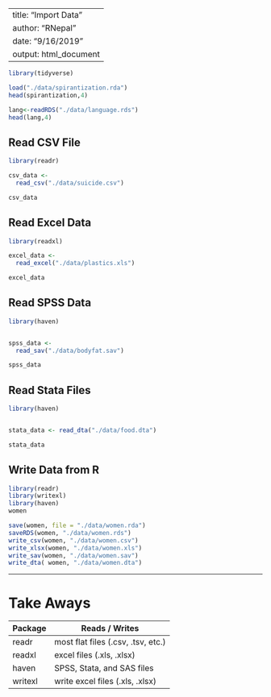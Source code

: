 --
title: "Import Data"
author: "RNepal"
date: "9/16/2019"
output: html_document
---

<!-- This file is provided in Data Analysis with R bootcamp by R Nepal (www.rugnepal.org) -->


```{r setup, include = FALSE}
library(tidyverse)
```


```{r}
load("./data/spirantization.rda")
head(spirantization,4)

lang<-readRDS("./data/language.rds")
head(lang,4)
```

## Read CSV File


```{r}
library(readr)

csv_data <-
  read_csv("./data/suicide.csv")

csv_data
```


## Read Excel Data


```{r}

library(readxl)

excel_data <- 
  read_excel("./data/plastics.xls")

excel_data
```


## Read SPSS Data


```{r}
library(haven)


spss_data <- 
  read_sav("./data/bodyfat.sav")

spss_data
```


## Read Stata Files


```{r}
library(haven)


stata_data <- read_dta("./data/food.dta")

stata_data
```

## Write Data from R


```{r}
library(readr)
library(writexl)
library(haven)
women
```

```{r}
save(women, file = "./data/women.rda")
saveRDS(women, "./data/women.rds")
write_csv(women, "./data/women.csv")
write_xlsx(women, "./data/women.xls")
write_sav(women, "./data/women.sav")
write_dta( women, "./data/women.dta")

```



***

# Take Aways

Package                   | Reads / Writes
------------------------- | -----------------------------------
readr                     | most flat files (.csv, .tsv, etc.)
readxl                    | excel files (.xls, .xlsx)
haven                     | SPSS, Stata, and SAS files
writexl                   | write excel files (.xls, .xlsx)
